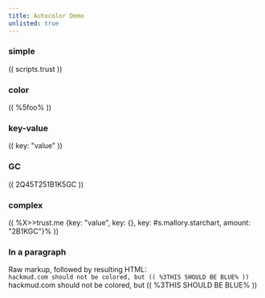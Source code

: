 ```yaml
---
title: Autocolor Demo
unlisted: true
---
```


### simple

(( scripts.trust ))

### color

(( %5foo% ))

### key-value

(( key: "value" ))

### GC

(( 2Q45T251B1K5GC ))

### complex

(( %X>>trust.me \{key: "value", key: \{}, key: #s.mallory.starchart, amount: "2B1KGC"}% ))

### In a paragraph

Raw markup, followed by resulting HTML:  
`hackmud.com should not be colored, but (( %3THIS SHOULD BE BLUE% ))`  
hackmud.com should not be colored, but (( %3THIS SHOULD BE BLUE% ))
